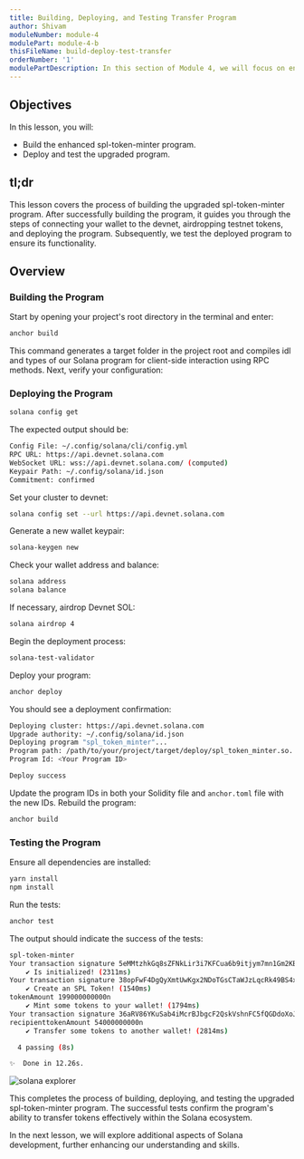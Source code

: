 ```yaml
---
title: Building, Deploying, and Testing Transfer Program
author: Shivam
moduleNumber: module-4
modulePart: module-4-b
thisFileName: build-deploy-test-transfer
orderNumber: '1'
modulePartDescription: In this section of Module 4, we will focus on enhancing the previously developed token minter program by incorporating the functionality to transfer minted tokens to another account through Cross-Program Invocation (CPI). This will include steps to build, deploy, and test the updated program.
---
```


## Objectives

In this lesson, you will:

- Build the enhanced spl-token-minter program.
- Deploy and test the upgraded program.

## tl;dr

This lesson covers the process of building the upgraded spl-token-minter program. After successfully building the program, it guides you through the steps of connecting your wallet to the devnet, airdropping testnet tokens, and deploying the program. Subsequently, we test the deployed program to ensure its functionality.

## Overview

### Building the Program

Start by opening your project's root directory in the terminal and enter:

```bash
anchor build
```

This command generates a target folder in the project root and compiles idl and types of our Solana program for client-side interaction using RPC methods. Next, verify your configuration:

### Deploying the Program

```bash
solana config get
```

The expected output should be:

```bash
Config File: ~/.config/solana/cli/config.yml
RPC URL: https://api.devnet.solana.com
WebSocket URL: wss://api.devnet.solana.com/ (computed)
Keypair Path: ~/.config/solana/id.json
Commitment: confirmed
```

Set your cluster to devnet:

```bash
solana config set --url https://api.devnet.solana.com
```

Generate a new wallet keypair:

```bash
solana-keygen new
```

Check your wallet address and balance:

```bash
solana address
solana balance
```

If necessary, airdrop Devnet SOL:

```bash
solana airdrop 4
```

Begin the deployment process:

```bash
solana-test-validator
```

Deploy your program:

```bash
anchor deploy
```

You should see a deployment confirmation:

```bash
Deploying cluster: https://api.devnet.solana.com
Upgrade authority: ~/.config/solana/id.json
Deploying program "spl_token_minter"...
Program path: /path/to/your/project/target/deploy/spl_token_minter.so...
Program Id: <Your Program ID>

Deploy success
```

Update the program IDs in both your Solidity file and `anchor.toml` file with the new IDs. Rebuild the program:

```bash
anchor build
```

### Testing the Program

Ensure all dependencies are installed:

```bash
yarn install
npm install
```

Run the tests:

```bash
anchor test
```

The output should indicate the success of the tests:

```bash
spl-token-minter
Your transaction signature 5eMMtzhkGq8sZFNkLir3i7KFCua6b9itjym7mn1Gm2KBTPDjUL6p27qMba8GynZwVfvEBynF2rc57qBrtR3XZdiJ
    ✔ Is initialized! (2311ms)
Your transaction signature 38opFwF4DgQyXmtUwKgx2NDoTGsCTaWJzLqcRk49BS4x1a3hj8MyHSAn89cRvEaf6p62DVKX1u9tBzXtxSK861u9
    ✔ Create an SPL Token! (1540ms)
tokenAmount 199000000000n
    ✔ Mint some tokens to your wallet! (1794ms)
Your transaction signature 36aRV86YKuSab4iMcrBJbgcF2QskVshnFC5fQGDdoXoJm7qnpwAKJ7coXTM9ia2JNDPnr15FTvALtHT9DzvhCksQ
recipienttokenAmount 54000000000n
    ✔ Transfer some tokens to another wallet! (2814ms)

  4 passing (8s)

✨  Done in 12.26s.
```

![solana explorer](https://res.cloudinary.com/practicaldev/image/fetch/s---qpHijrX--/c_limit%2Cf_auto%2Cfl_progressive%2Cq_auto%2Cw_800/https://dev-to-uploads.s3.amazonaws.com/uploads/articles/7payu357k0z7hj3j5wed.jpeg)

This completes the process of building, deploying, and testing the upgraded spl-token-minter program. The successful tests confirm the program's ability to transfer tokens effectively within the Solana ecosystem.

In the next lesson, we will explore additional aspects of Solana development, further enhancing our understanding and skills.

